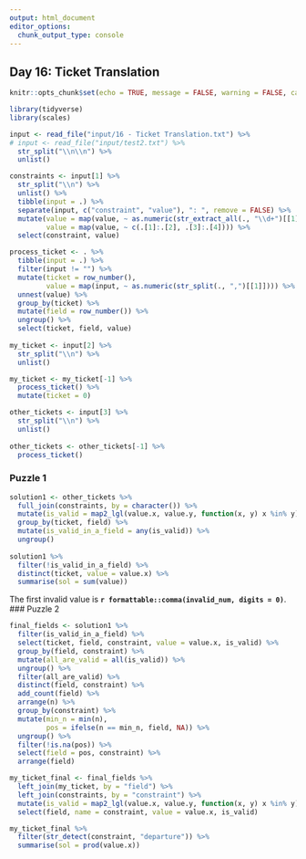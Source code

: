 ```yaml
---
output: html_document
editor_options: 
  chunk_output_type: console
---
```


## Day 16: Ticket Translation

```r
knitr::opts_chunk$set(echo = TRUE, message = FALSE, warning = FALSE, cache = TRUE)

library(tidyverse)
library(scales)
```

```r
input <- read_file("input/16 - Ticket Translation.txt") %>%
# input <- read_file("input/test2.txt") %>%
  str_split("\\n\\n") %>%
  unlist()

constraints <- input[1] %>%
  str_split("\\n") %>%
  unlist() %>%
  tibble(input = .) %>%
  separate(input, c("constraint", "value"), ": ", remove = FALSE) %>%
  mutate(value = map(value, ~ as.numeric(str_extract_all(., "\\d+")[[1]])), 
         value = map(value, ~ c(.[1]:.[2], .[3]:.[4]))) %>%
  select(constraint, value)

process_ticket <- . %>%
  tibble(input = .) %>%
  filter(input != "") %>%
  mutate(ticket = row_number(),
         value = map(input, ~ as.numeric(str_split(., ",")[[1]]))) %>%
  unnest(value) %>%
  group_by(ticket) %>%
  mutate(field = row_number()) %>%
  ungroup() %>%
  select(ticket, field, value)
  
my_ticket <- input[2] %>%
  str_split("\\n") %>% 
  unlist()

my_ticket <- my_ticket[-1] %>%
  process_ticket() %>%
  mutate(ticket = 0)

other_tickets <- input[3] %>%
  str_split("\\n") %>%
  unlist()
  
other_tickets <- other_tickets[-1] %>%
  process_ticket()
```

### Puzzle 1

```r
solution1 <- other_tickets %>%
  full_join(constraints, by = character()) %>%
  mutate(is_valid = map2_lgl(value.x, value.y, function(x, y) x %in% y)) %>%
  group_by(ticket, field) %>%
  mutate(is_valid_in_a_field = any(is_valid)) %>%
  ungroup()
  
solution1 %>% 
  filter(!is_valid_in_a_field) %>%
  distinct(ticket, value = value.x) %>%
  summarise(sol = sum(value))
```

The first invalid value is **`r formattable::comma(invalid_num, digits = 0)`**.
### Puzzle 2

```r
final_fields <- solution1 %>% 
  filter(is_valid_in_a_field) %>%
  select(ticket, field, constraint, value = value.x, is_valid) %>%
  group_by(field, constraint) %>%
  mutate(all_are_valid = all(is_valid)) %>%
  ungroup() %>%
  filter(all_are_valid) %>%
  distinct(field, constraint) %>%
  add_count(field) %>%
  arrange(n) %>% 
  group_by(constraint) %>%
  mutate(min_n = min(n), 
         pos = ifelse(n == min_n, field, NA)) %>%
  ungroup() %>% 
  filter(!is.na(pos)) %>%
  select(field = pos, constraint) %>%
  arrange(field)

my_ticket_final <- final_fields %>%
  left_join(my_ticket, by = "field") %>%
  left_join(constraints, by = "constraint") %>%
  mutate(is_valid = map2_lgl(value.x, value.y, function(x, y) x %in% y)) %>%
  select(field, name = constraint, value = value.x, is_valid)

my_ticket_final %>%
  filter(str_detect(constraint, "departure")) %>%
  summarise(sol = prod(value.x))
```
